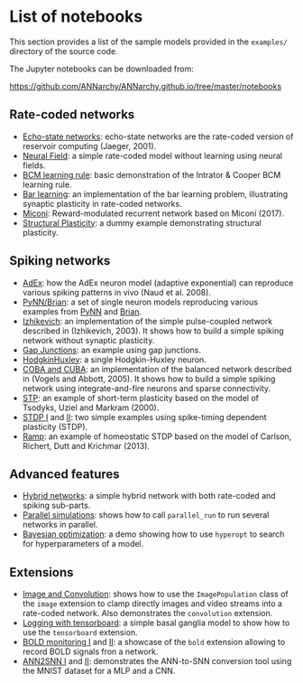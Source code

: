 # List of notebooks

This section provides a list of the sample models provided in the `examples/` directory of the source code. 

The Jupyter notebooks can be downloaded from:

<https://github.com/ANNarchy/ANNarchy.github.io/tree/master/notebooks>

## Rate-coded networks

- [Echo-state networks](RC.ipynb): echo-state networks are the rate-coded version of reservoir computing (Jaeger, 2001).
- [Neural Field](NeuralField.ipynb): a simple rate-coded model without learning using neural fields.
- [BCM learning rule](BCM.ipynb): basic demonstration of the Intrator & Cooper BCM learning rule.
- [Bar learning](BarLearning.ipynb): an implementation of the bar learning problem, illustrating synaptic plasticity in rate-coded networks.
- [Miconi](Miconi.ipynb): Reward-modulated recurrent network based on Miconi (2017).
- [Structural Plasticity](StructuralPlasticity.ipynb): a dummy example demonstrating structural plasticity.

## Spiking networks

- [AdEx](AdEx.ipynb): how the AdEx neuron model (adaptive exponential) can reproduce various spiking patterns in vivo (Naud et al. 2008).
- [PyNN/Brian](PyNN.ipynb): a set of single neuron models reproducing various examples from [PyNN](https://neuralensemble.org/PyNN/) and [Brian](https://brian.readthedocs.io/).
- [Izhikevich](Izhikevich.ipynb): an implementation of the simple pulse-coupled network described in (Izhikevich, 2003). It shows how to build a simple spiking network without synaptic plasticity.
- [Gap Junctions](GapJunctions.ipynb): an example using gap junctions.
- [HodgkinHuxley](HodgkinHuxley.ipynb): a single Hodgkin-Huxley neuron.
- [COBA and CUBA](COBA.ipynb): an implementation of the balanced network described in (Vogels and Abbott, 2005). It shows how to build a simple spiking network using integrate-and-fire neurons and sparse connectivity.
- [STP](STP.ipynb): an example of short-term plasticity based on the model of Tsodyks, Uziel and Markram (2000). 
- [STDP I](STDP1.ipynb) and [II](STDP2.ipynb): two simple examples using spike-timing dependent plasticity (STDP).
- [Ramp](Ramp.ipynb): an example of homeostatic STDP based on the model of Carlson, Richert, Dutt and Krichmar (2013).
    
## Advanced features

-   [Hybrid networks](Hybrid.ipynb): a simple hybrid network with both rate-coded and spiking sub-parts.
-   [Parallel simulations](MultipleNetworks.ipynb): shows how to call `parallel_run` to run several networks in parallel.
-   [Bayesian optimization](BayesianOptimization.ipynb): a demo showing how to use `hyperopt` to search for hyperparameters of a  model.

## Extensions

-   [Image and Convolution](Image.ipynb): shows how to use the `ImagePopulation` class of the `image` extension to clamp directly images and video streams into a rate-coded network. Also demonstrates the `convolution` extension.
-   [Logging with tensorboard](BasalGanglia.ipynb): a simple basal ganglia model to show how to use the `tensorboard` extension.
-   [BOLD monitoring I](BoldMonitoring1.ipynb) and [II](BoldMonitoring2.ipynb): a showcase of the `bold` extension allowing to record BOLD signals fron a network.
-   [ANN2SNN I](ANN2SNN.ipynb) and [II](ANN2SNN2.ipynb): demonstrates the ANN-to-SNN conversion tool using the MNIST dataset for a MLP and a CNN.
